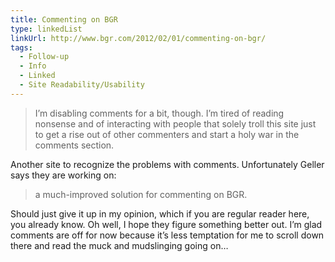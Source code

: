 ```yaml
---
title: Commenting on BGR
type: linkedList
linkUrl: http://www.bgr.com/2012/02/01/commenting-on-bgr/
tags:
  - Follow-up
  - Info
  - Linked
  - Site Readability/Usability
---
```


> I’m disabling comments for a bit, though. I’m tired of reading nonsense and of interacting with people that solely troll this site just to get a rise out of other commenters and start a holy war in the comments section.

Another site to recognize the problems with comments. Unfortunately Geller says they are working on:

> a much-improved solution for commenting on BGR.

Should just give it up in my opinion, which if you are regular reader here, you already know. Oh well, I hope they figure something better out. I’m glad comments are off for now because it’s less temptation for me to scroll down there and read the muck and mudslinging going on…
